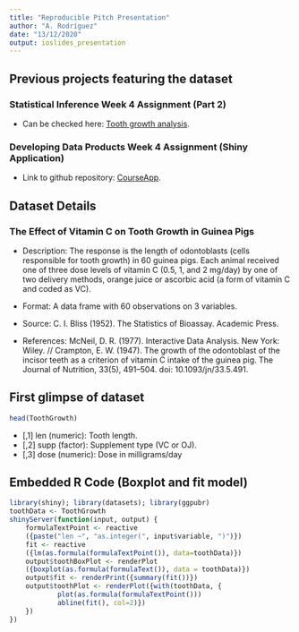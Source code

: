 ---
title: "Reproducible Pitch Presentation"
author: "A. Rodríguez"
date: "13/12/2020"
output: ioslides_presentation
---

## Previous projects featuring the dataset

### Statistical Inference Week 4 Assignment (Part 2)  

- Can be checked here: 
[Tooth growth analysis](https://coursera-assessments.s3.amazonaws.com/assessments/1600715936181/e1571097-8fd5-4162-8c44-b294cc4d74b7/Part%202%20-%20Basic-Inferential-Data-Analysis.pdf).



### Developing Data Products Week 4 Assignment (Shiny Application)
- Link to github repository:
[CourseApp](https://github.com/alroru95/Developing-data-products/tree/main/CourseApp).


## Dataset Details

### The Effect of Vitamin C on Tooth Growth in Guinea Pigs

- Description: The response is the length of odontoblasts (cells responsible for tooth growth) in 60 guinea pigs. Each animal received one of three dose levels of vitamin C (0.5, 1, and 2 mg/day) by one of two delivery methods, orange juice or ascorbic acid (a form of vitamin C and coded as VC).

- Format: A data frame with 60 observations on 3 variables.


- Source: C. I. Bliss (1952). The Statistics of Bioassay. Academic Press.

- References: McNeil, D. R. (1977). Interactive Data Analysis. New York: Wiley. //
Crampton, E. W. (1947). The growth of the odontoblast of the incisor teeth as a criterion of vitamin C intake of the guinea pig. The Journal of Nutrition, 33(5), 491–504. doi: 10.1093/jn/33.5.491.

## First glimpse of dataset

```{r dataset}
head(ToothGrowth)
```

- [,1]	len	(numeric): Tooth length.
- [,2]	supp (factor): Supplement type (VC or OJ).
- [,3]	dose (numeric):	Dose in milligrams/day



## Embedded R Code (Boxplot and fit model)

```{r server, message=FALSE}
library(shiny); library(datasets); library(ggpubr)
toothData <- ToothGrowth
shinyServer(function(input, output) {
    formulaTextPoint <- reactive
    ({paste("len ~", "as.integer(", input$variable, ")")})
    fit <- reactive
    ({lm(as.formula(formulaTextPoint()), data=toothData)})
    output$toothBoxPlot <- renderPlot
    ({boxplot(as.formula(formulaText()), data = toothData)})
    output$fit <- renderPrint({summary(fit())})
    output$toothPlot <- renderPlot({with(toothData, {
            plot(as.formula(formulaTextPoint()))
            abline(fit(), col=2)})
    })
})
```
